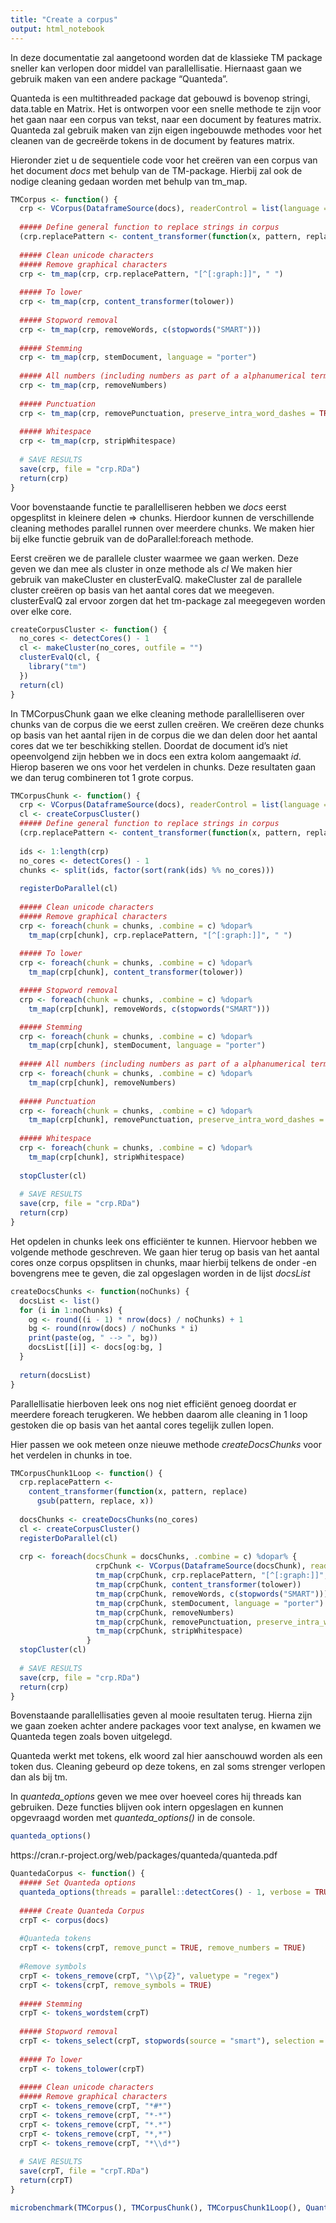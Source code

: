 ```yaml
---
title: "Create a corpus"
output: html_notebook
---
```


In deze documentatie zal aangetoond worden dat de klassieke TM package sneller kan verlopen door middel van parallellisatie. Hiernaast gaan we gebruik maken van een andere package "Quanteda". 

Quanteda is een multithreaded package dat gebouwd is bovenop stringi, data.table en Matrix.
Het is ontworpen voor een snelle methode te zijn voor het gaan naar een corpus van tekst, naar een document by features matrix.
Quanteda zal gebruik maken van zijn eigen ingebouwde methodes voor het cleanen van de gecreërde tokens in de document by features matrix.

Hieronder ziet u de sequentiele code voor het creëren van een corpus van het document *docs* met behulp van de TM-package.
Hierbij zal ook de nodige cleaning gedaan worden met behulp van tm_map.
```r
TMCorpus <- function() {
  crp <- VCorpus(DataframeSource(docs), readerControl = list(language = "en"))
  
  ##### Define general function to replace strings in corpus
  (crp.replacePattern <- content_transformer(function(x, pattern, replace) gsub(pattern, replace, x)))
  
  ##### Clean unicode characters
  ##### Remove graphical characters
  crp <- tm_map(crp, crp.replacePattern, "[^[:graph:]]", " ")
  
  ##### To lower
  crp <- tm_map(crp, content_transformer(tolower))
  
  ##### Stopword removal
  crp <- tm_map(crp, removeWords, c(stopwords("SMART")))
  
  ##### Stemming
  crp <- tm_map(crp, stemDocument, language = "porter")
  
  ##### All numbers (including numbers as part of a alphanumerical term)
  crp <- tm_map(crp, removeNumbers)
  
  ##### Punctuation
  crp <- tm_map(crp, removePunctuation, preserve_intra_word_dashes = TRUE)
  
  ##### Whitespace
  crp <- tm_map(crp, stripWhitespace)
  
  # SAVE RESULTS
  save(crp, file = "crp.RDa")
  return(crp)
}
```

Voor bovenstaande functie te parallelliseren hebben we *docs* eerst opgesplitst in kleinere delen => chunks.
Hierdoor kunnen de verschillende cleaning methodes parallel runnen over meerdere chunks.
We maken hier bij elke functie gebruik van de doParallel:foreach methode.

Eerst creëren we de parallele cluster waarmee we gaan werken. Deze geven we dan mee als cluster in onze methode als *cl*
We maken hier gebruik van makeCluster en clusterEvalQ.
makeCluster zal de parallele cluster creëren op basis van het aantal cores dat we meegeven. 
clusterEvalQ zal ervoor zorgen dat het tm-package zal meegegeven worden over elke core. 
```r
createCorpusCluster <- function() {
  no_cores <- detectCores() - 1 
  cl <- makeCluster(no_cores, outfile = "")
  clusterEvalQ(cl, {
    library("tm")
  })
  return(cl)
}
```

In TMCorpusChunk gaan we elke cleaning methode parallelliseren over chunks van de corpus die we eerst zullen creëren.
We creëren deze chunks op basis van het aantal rijen in de corpus die we dan delen door het aantal cores dat we ter beschikking stellen.
Doordat de document id's niet opeenvolgend zijn hebben we in docs een extra kolom aangemaakt *id*. Hierop baseren we ons voor het verdelen in chunks.
Deze resultaten gaan we dan terug combineren tot 1 grote corpus.
```r
TMCorpusChunk <- function() {
  crp <- VCorpus(DataframeSource(docs), readerControl = list(language = "en"))
  cl <- createCorpusCluster()
  ##### Define general function to replace strings in corpus
  (crp.replacePattern <- content_transformer(function(x, pattern, replace) gsub(pattern, replace, x)))
  
  ids <- 1:length(crp)
  no_cores <- detectCores() - 1
  chunks <- split(ids, factor(sort(rank(ids) %% no_cores)))
  
  registerDoParallel(cl)
  
  ##### Clean unicode characters
  ##### Remove graphical characters
  crp <- foreach(chunk = chunks, .combine = c) %dopar% 
    tm_map(crp[chunk], crp.replacePattern, "[^[:graph:]]", " ")
  
  ##### To lower
  crp <- foreach(chunk = chunks, .combine = c) %dopar%
    tm_map(crp[chunk], content_transformer(tolower))

  ##### Stopword removal
  crp <- foreach(chunk = chunks, .combine = c) %dopar%
    tm_map(crp[chunk], removeWords, c(stopwords("SMART")))

  ##### Stemming
  crp <- foreach(chunk = chunks, .combine = c) %dopar%
    tm_map(crp[chunk], stemDocument, language = "porter")
  
  ##### All numbers (including numbers as part of a alphanumerical term)
  crp <- foreach(chunk = chunks, .combine = c) %dopar%
    tm_map(crp[chunk], removeNumbers)
  
  ##### Punctuation
  crp <- foreach(chunk = chunks, .combine = c) %dopar%
    tm_map(crp[chunk], removePunctuation, preserve_intra_word_dashes = TRUE)
  
  ##### Whitespace
  crp <- foreach(chunk = chunks, .combine = c) %dopar%
    tm_map(crp[chunk], stripWhitespace)
  
  stopCluster(cl)
  
  # SAVE RESULTS
  save(crp, file = "crp.RDa")
  return(crp)
}

```

Het opdelen in chunks leek ons efficiënter te kunnen. Hiervoor hebben we volgende methode geschreven. We gaan hier terug op basis van het aantal cores onze corpus opsplitsen in chunks, maar hierbij telkens de onder -en bovengrens mee te geven, die zal opgeslagen worden in de lijst *docsList*
```r
createDocsChunks <- function(noChunks) {
  docsList <- list()
  for (i in 1:noChunks) {
    og <- round((i - 1) * nrow(docs) / noChunks) + 1
    bg <- round(nrow(docs) / noChunks * i)
    print(paste(og, " --> ", bg))
    docsList[[i]] <- docs[og:bg, ]
  }
  
  return(docsList)
}
```

Parallellisatie hierboven leek ons nog niet efficiënt genoeg doordat er meerdere foreach terugkeren. We hebben daarom alle cleaning in 1 loop gestoken die op basis van het aantal cores tegelijk zullen lopen.

Hier passen we ook meteen onze nieuwe methode *createDocsChunks* voor het verdelen in chunks in toe.
```r
TMCorpusChunk1Loop <- function() {
  crp.replacePattern <-
    content_transformer(function(x, pattern, replace)
      gsub(pattern, replace, x))
  
  docsChunks <- createDocsChunks(no_cores)
  cl <- createCorpusCluster()
  registerDoParallel(cl)
  
  crp <- foreach(docsChunk = docsChunks, .combine = c) %dopar% {
                   crpChunk <- VCorpus(DataframeSource(docsChunk), readerControl = list(language = "en"))
                   tm_map(crpChunk, crp.replacePattern, "[^[:graph:]]", " ")
                   tm_map(crpChunk, content_transformer(tolower))
                   tm_map(crpChunk, removeWords, c(stopwords("SMART")))
                   tm_map(crpChunk, stemDocument, language = "porter")
                   tm_map(crpChunk, removeNumbers)
                   tm_map(crpChunk, removePunctuation, preserve_intra_word_dashes = TRUE)
                   tm_map(crpChunk, stripWhitespace)
                 }
  stopCluster(cl)
  
  # SAVE RESULTS
  save(crp, file = "crp.RDa")
  return(crp)
}
```

Bovenstaande parallellisaties geven al mooie resultaten terug. 
Hierna zijn we gaan zoeken achter andere packages voor text analyse, en kwamen we Quanteda tegen zoals boven uitgelegd.

Quanteda werkt met tokens, elk woord zal hier aanschouwd worden als een token dus.
Cleaning gebeurd op deze tokens, en zal soms strenger verlopen dan als bij tm.

In *quanteda_options* geven we mee over hoeveel cores hij threads kan gebruiken.
Deze functies blijven ook intern opgeslagen en kunnen opgevraagd worden met *quanteda_options()* in de console.

```r
quanteda_options()
```


https://cran.r-project.org/web/packages/quanteda/quanteda.pdf
```r
QuantedaCorpus <- function() {
  ##### Set Quanteda options
  quanteda_options(threads = parallel::detectCores() - 1, verbose = TRUE)
  
  ##### Create Quanteda Corpus
  crpT <- corpus(docs)
  
  #Quanteda tokens
  crpT <- tokens(crpT, remove_punct = TRUE, remove_numbers = TRUE)
  
  #Remove symbols
  crpT <- tokens_remove(crpT, "\\p{Z}", valuetype = "regex")
  crpT <- tokens(crpT, remove_symbols = TRUE)
  
  ##### Stemming
  crpT <- tokens_wordstem(crpT)
  
  ##### Stopword removal
  crpT <- tokens_select(crpT, stopwords(source = "smart"), selection = 'remove')
  
  ##### To lower
  crpT <- tokens_tolower(crpT)
  
  ##### Clean unicode characters
  ##### Remove graphical characters
  crpT <- tokens_remove(crpT, "*#*")
  crpT <- tokens_remove(crpT, "*-*")
  crpT <- tokens_remove(crpT, "*.*")
  crpT <- tokens_remove(crpT, "*,*")
  crpT <- tokens_remove(crpT, "*\\d*")
  
  # SAVE RESULTS
  save(crpT, file = "crpT.RDa")
  return(crpT)
}
```


```r
microbenchmark(TMCorpus(), TMCorpusChunk(), TMCorpusChunk1Loop(), QuantedaCorpus(), times = 3)
```


